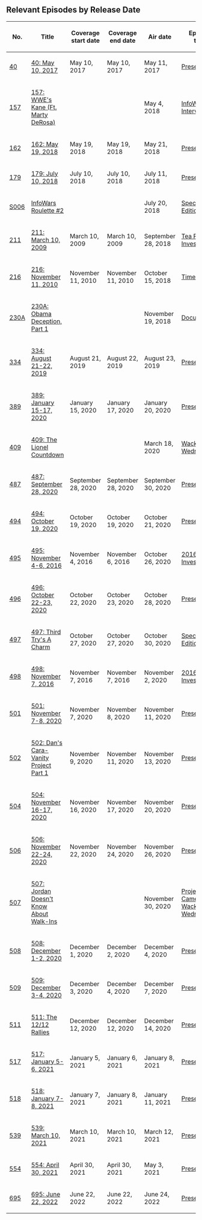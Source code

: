 ==Relevant Episodes by Release Date==
{| class="fandom-table"
!No.
!Title
!Coverage
start date
!Coverage
end date
!Air date
!Episode type
|-
|[[40: May 10, 2017|40]]
|[[40: May 10, 2017]]
|May 10, 2017
|May 10, 2017
|May 11, 2017
|[[:Category:Present Day|Present Day]]
|-
|[[157: WWE's Kane (Ft. Marty DeRosa)|157]]
|[[157: WWE's Kane (Ft. Marty DeRosa)]]
|
|
|May 4, 2018
|[[:Category:InfoWars Interview|InfoWars Interview]]
|-
|[[162: May 19, 2018|162]]
|[[162: May 19, 2018]]
|May 19, 2018
|May 19, 2018
|May 21, 2018
|[[:Category:Present Day|Present Day]]
|-
|[[179: July 10, 2018|179]]
|[[179: July 10, 2018]]
|July 10, 2018
|July 10, 2018
|July 11, 2018
|[[:Category:Present Day|Present Day]]
|-
|[[InfoWars Roulette 2|S006]]
|[[InfoWars Roulette 2|InfoWars Roulette #2]]
|
|
|July 20, 2018
|[[:Category:Special Edition|Special Edition]]
|-
|[[211: March 10, 2009|211]]
|[[211: March 10, 2009]]
|March 10, 2009
|March 10, 2009
|September 28, 2018
|[[:Category:Tea Party Investigation|Tea Party Investigation]]
|-
|[[216: November 11, 2010|216]]
|[[216: November 11, 2010]]
|November 11, 2010
|November 11, 2010
|October 15, 2018
|[[:Category:Time Travel|Time Travel]]
|-
|[[230A: Obama Deception, Part 1|230A]]
|[[230A: Obama Deception, Part 1]]
|
|
|November 19, 2018
|[[:Category:Documentary|Documentary]]
|-
|[[334: August 21-22, 2019|334]]
|[[334: August 21-22, 2019]]
|August 21, 2019
|August 22, 2019
|August 23, 2019
|[[:Category:Present Day|Present Day]]
|-
|[[389: January 15-17, 2020|389]]
|[[389: January 15-17, 2020]]
|January 15, 2020
|January 17, 2020
|January 20, 2020
|[[:Category:Present Day|Present Day]]
|-
|[[409: The Lionel Countdown|409]]
|[[409: The Lionel Countdown]]
|
|
|March 18, 2020
|[[:Category:Wacky Wednesday|Wacky Wednesday]]
|-
|[[487: September 28, 2020|487]]
|[[487: September 28, 2020]]
|September 28, 2020
|September 28, 2020
|September 30, 2020
|[[:Category:Present Day|Present Day]]
|-
|[[494: October 19, 2020|494]]
|[[494: October 19, 2020]]
|October 19, 2020
|October 19, 2020
|October 21, 2020
|[[:Category:Present Day|Present Day]]
|-
|[[495: November 4-6, 2016|495]]
|[[495: November 4-6, 2016]]
|November 4, 2016
|November 6, 2016
|October 26, 2020
|[[:Category:2016 Investigation|2016 Investigation]]
|-
|[[496: October 22-23, 2020|496]]
|[[496: October 22-23, 2020]]
|October 22, 2020
|October 23, 2020
|October 28, 2020
|[[:Category:Present Day|Present Day]]
|-
|[[497: Third Try's A Charm|497]]
|[[497: Third Try's A Charm]]
|October 27, 2020
|October 27, 2020
|October 30, 2020
|[[:Category:Special Edition|Special Edition]]
|-
|[[498: November 7, 2016|498]]
|[[498: November 7, 2016]]
|November 7, 2016
|November 7, 2016
|November 2, 2020
|[[:Category:2016 Investigation|2016 Investigation]]
|-
|[[501: November 7-8, 2020|501]]
|[[501: November 7-8, 2020]]
|November 7, 2020
|November 8, 2020
|November 11, 2020
|[[:Category:Present Day|Present Day]]
|-
|[[502: Dan's Cara-Vanity Project Part 1|502]]
|[[502: Dan's Cara-Vanity Project Part 1]]
|November 9, 2020
|November 11, 2020
|November 13, 2020
|[[:Category:Present Day|Present Day]]
|-
|[[504: November 16-17, 2020|504]]
|[[504: November 16-17, 2020]]
|November 16, 2020
|November 17, 2020
|November 20, 2020
|[[:Category:Present Day|Present Day]]
|-
|[[506: November 22-24, 2020|506]]
|[[506: November 22-24, 2020]]
|November 22, 2020
|November 24, 2020
|November 26, 2020
|[[:Category:Present Day|Present Day]]
|-
|[[507: Jordan Doesn't Know About Walk-Ins|507]]
|[[507: Jordan Doesn't Know About Walk-Ins]]
|
|
|November 30, 2020
|[[:Category:Project Camelot|Project Camelot]], [[:Category:Wacky Wednesday|Wacky Wednesday]]
|-
|[[508: December 1-2, 2020|508]]
|[[508: December 1-2, 2020]]
|December 1, 2020
|December 2, 2020
|December 4, 2020
|[[:Category:Present Day|Present Day]]
|-
|[[509: December 3-4, 2020|509]]
|[[509: December 3-4, 2020]]
|December 3, 2020
|December 4, 2020
|December 7, 2020
|[[:Category:Present Day|Present Day]]
|-
|[[511: The 12/12 Rallies|511]]
|[[511: The 12/12 Rallies]]
|December 12, 2020
|December 12, 2020
|December 14, 2020
|[[:Category:Present Day|Present Day]]
|-
|[[517: January 5-6, 2021|517]]
|[[517: January 5-6, 2021]]
|January 5, 2021
|January 6, 2021
|January 8, 2021
|[[:Category:Present Day|Present Day]]
|-
|[[518: January 7-8, 2021|518]]
|[[518: January 7-8, 2021]]
|January 7, 2021
|January 8, 2021
|January 11, 2021
|[[:Category:Present Day|Present Day]]
|-
|[[539: March 10, 2021|539]]
|[[539: March 10, 2021]]
|March 10, 2021
|March 10, 2021
|March 12, 2021
|[[:Category:Present Day|Present Day]]
|-
|[[554: April 30, 2021|554]]
|[[554: April 30, 2021]]
|April 30, 2021
|April 30, 2021
|May 3, 2021
|[[:Category:Present Day|Present Day]]
|-
|[[695: June 22, 2022|695]]
|[[695: June 22, 2022]]
|June 22, 2022
|June 22, 2022
|June 24, 2022
|[[:Category:Present Day|Present Day]]
|}

